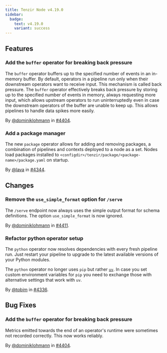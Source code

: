 ```yaml
---
title: Tenzir Node v4.19.0
sidebar:
  badge:
    text: v4.19.0
    variant: success
---
```


## Features

### Add the `buffer` operator for breaking back pressure

The `buffer` operator buffers up to the specified number of events in an
in-memory buffer. By default, operators in a pipeline run only when their
downstream operators want to receive input. This mechanism is called back
pressure. The `buffer` operator effectively breaks back pressure by storing up
to the specified number of events in memory, always requesting more input, which
allows upstream operators to run uninterruptedly even in case the downstream
operators of the buffer are unable to keep up. This allows pipelines to handle
data spikes more easily.

By [@dominiklohmann](https://github.com/dominiklohmann) in [#4404](https://github.com/tenzir/tenzir/pull/4404).

### Add a package manager

The new `package` operator allows for adding and removing packages, a
combination of pipelines and contexts deployed to a node as a set. Nodes load
packages installed to `<configdir>/tenzir/package/<package-name>/package.yaml`
on startup.

By [@lava](https://github.com/lava) in [#4344](https://github.com/tenzir/tenzir/pull/4344).

## Changes

### Remove the `use_simple_format` option for `/serve`

The `/serve` endpoint now always uses the simple output format for schema
definitions. The option `use_simple_format` is now ignored.

By [@dominiklohmann](https://github.com/dominiklohmann) in [#4411](https://github.com/tenzir/tenzir/pull/4411).

### Refactor python operator setup

The `python` operator now resolves dependencies with every fresh pipeline run.
Just restart your pipeline to upgrade to the latest available versions of your
Python modules.

The `python` operator no longer uses `pip` but rather
[`uv`](https://github.com/astral-sh/uv). In case you set custom environment
variables for `pip` you need to exchange those with alternative settings that
work with `uv`.

By [@tobim](https://github.com/tobim) in [#4336](https://github.com/tenzir/tenzir/pull/4336).

## Bug Fixes

### Add the `buffer` operator for breaking back pressure

Metrics emitted towards the end of an operator's runtime were sometimes not
recorded correctly. This now works reliably.

By [@dominiklohmann](https://github.com/dominiklohmann) in [#4404](https://github.com/tenzir/tenzir/pull/4404).
